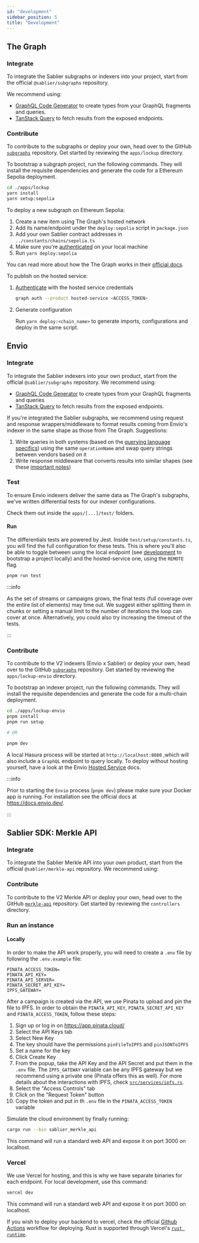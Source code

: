 ```yaml
---
id: "development"
sidebar_position: 5
title: "Development"
---
```



## The Graph

### Integrate

To integrate the Sablier subgraphs or indexers into your project, start from the official `@sablier/subgraphs`
repository.

<LinkPreview
  href="https://github.com/sablier-labs/subgraphs"
  icon="github"
  subtitle="GitHub"
  title="Github - sablier-labs/subgraphs: Sablier Subgraphs"
/>

We recommend using:

- [GraphQL Code Generator](https://the-guild.dev/graphql/codegen/docs/getting-started) to create types from your GraphQL
  fragments and queries.
- [TanStack Query](https://tanstack.com/query) to fetch results from the exposed endpoints.

### Contribute

To contribute to the subgraphs or deploy your own, head over to the GitHub
[`subgraphs`](https://github.com/sablier-labs/subgraphs) repository. Get started by reviewing the `apps/lockup`
directory.

To bootstrap a subgraph project, run the following commands. They will install the requisite dependencies and generate
the code for a Ethereum Sepolia deployment.

```bash
cd ./apps/lockup
yarn install
yarn setup:sepolia
```

To deploy a new subgraph on Ethereum Sepolia:

1. Create a new item using The Graph's hosted network
2. Add its name/endpoint under the `deploy:sepolia` script in `package.json`
3. Add your own Sablier contract addresses in `../constants/chains/sepolia.ts`
4. Make sure you're [authenticated][the-graph-auth] on your local machine
5. Run `yarn deploy:sepolia`

You can read more about how the The Graph works in their [official docs][the-graph-docs].

To publish on the hosted service:

1. [Authenticate](https://thegraph.com/docs/en/deploying/hosted-service/) with the hosted service credentials

   ```sh
   graph auth --product hosted-service <ACCESS_TOKEN>
   ```

2. Generate configuration

   Run `yarn deploy:<chain_name>` to generate imports, configurations and deploy in the same script.

[the-graph-auth]: https://thegraph.com/docs/en/deploying/deploying-a-subgraph-to-hosted/#store-the-access-token
[the-graph-docs]: https://thegraph.com/docs/en/

## Envio

### Integrate

To integrate the Sablier indexers into your own product, start from the official `@sablier/subgraphs` repository. We
recommend using:

- [GraphQL Code Generator](https://the-guild.dev/graphql/codegen/docs/getting-started) to create types from your GraphQL
  fragments and queries
- [TanStack Query](https://tanstack.com/query) to fetch results from the exposed endpoints.

If you're integrated the Sablier subgraphs, we recommend using request and response wrappers/middleware to format
results coming from Envio's indexer in the same shape as those from The Graph. Suggestions:

1. Write queries in both systems (based on the [querying language specifics](/api/caveats#querying-language)) using the
   same `operationName` and swap query strings between vendors based on it
2. Write response middleware that converts results into similar shapes (see these [important notes](/api/caveats))

<LinkPreview
  href="https://github.com/sablier-labs/subgraphs"
  icon="github"
  subtitle="GitHub"
  title="Github - sablier-labs/subgraphs: Sablier Subgraphs"
/>

### Test

To ensure Envio indexers deliver the same data as The Graph's subgraphs, we've written differential tests for our
indexer configurations.

Check them out inside the `apps/[...]/test/` folders.

<LinkPreview
  href="https://github.com/sablier-labs/subgraphs"
  icon="github"
  subtitle="@sablier-labs/subgraphs"
  title="Github - sablier-labs/subgraphs: Sablier Subgraphs"
/>

#### Run

The differentials tests are powered by Jest. Inside `test/setup/constants.ts`, you will find the full configuration for
these tests. This is where you'll also be able to toggle between using the local endpoint (see
[development](/api/development) to bootstrap a project locally) and the hosted-service one, using the `REMOTE` flag.

```bash
pnpm run test
```

:::info

As the set of streams or campaigns grows, the final tests (full coverage over the entire list of elements) may time out.
We suggest either splitting them in chunks or setting a manual limit to the number of iterations the loop can cover at
once. Alternatively, you could also try increasing the timeout of the tests.

:::

### Contribute

To contribute to the V2 indexers (Envio x Sablier) or deploy your own, head over to the GitHub
[`subgraphs`](https://github.com/sablier-labs/subgraphs) repository. Get started by reviewing the `apps/lockup-envio`
directory.

To bootstrap an indexer project, run the following commands. They will install the requisite dependencies and generate
the code for a multi-chain deployment.

```bash
cd ./apps/lockup-envio
pnpm install
pnpm run setup

# OR

pnpm dev
```

A local Hasura process will be started at `http://localhost:8080` ,which will also include a `GraphQL` endpoint to query
locally. To deploy without hosting yourself, have a look at the Envio
[Hosted Service](https://docs.envio.dev/docs/hosted-service) docs.

:::info

Prior to starting the `Envio` process (`pnpm dev`) please make sure your Docker app is running. For installation see the
official docs at https://docs.envio.dev/.

:::

## Sablier SDK: Merkle API

### Integrate

To integrate the Sablier Merkle API into your own product, start from the official `@sablier/merkle-api` repository. We
recommend using:

<LinkPreview
  href="https://github.com/sablier-labs/merkle-api"
  icon="github"
  subtitle="GitHub"
  title="Github - sablier-labs/merkle-api: Sablier Merkle API (Airstreams)"
/>

### Contribute

To contribute to the V2 Merkle API or deploy your own, head over to the GitHub
[`merkle-api`](https://github.com/sablier-labs/merkle-api) repository. Get started by reviewing the `controllers`
directory.

### Run an instance

#### Locally

In order to make the API work properly, you will need to create a `.env` file by following the `.env.example` file:

```text
PINATA_ACCESS_TOKEN=
PINATA_API_KEY=
PINATA_API_SERVER=
PINATA_SECRET_API_KEY=
IPFS_GATEWAY=
```

After a campaign is created via the API, we use Pinata to upload and pin the file to IPFS. In order to obtain the
`PINATA_API_KEY`, `PINATA_SECRET_API_KEY` and `PINATA_ACCESS_TOKEN`, follow these steps:

1. Sign up or log in on https://app.pinata.cloud/
1. Select the API Keys tab
1. Select New Key
1. The key should have the permissions `pinFileToIPFS` and `pinJSONToIPFS`
1. Set a name for the key
1. Click Create Key
1. From the popup, take the API Key and the API Secret and put them in the `.env` file. The `IPFS_GATEWAY` variable can
   be any IPFS gateway but we recommend using a private one (Pinata offers this as well). For more details about the
   interactions with IPFS, check
   [`src/services/ipfs.rs`](https://github.com/sablier-labs/merkle-api/blob/main/src/services/ipfs.rs).
1. Select the "Access Controls" tab
1. Click on the "Request Token" button
1. Copy the token and put in th `.env` file in the `PINATA_ACCESS_TOKEN` variable

Simulate the cloud environment by finally running:

```sh
cargo run --bin sablier_merkle_api
```

This command will run a standard web API and expose it on port 3000 on localhost.

### Vercel

We use Vercel for hosting, and this is why we have separate binaries for each endpoint. For local development, use this
command:

```sh
vercel dev
```

This command will run a standard web API and expose it on port 3000 on localhost.

If you wish to deploy your backend to vercel, check the official
[Github Actions](https://github.com/sablier-labs/merkle-api/blob/main/.github/workflows/deploy-merkle-api.yml) workflow
for deploying. Rust is supported through Vercel's [`rust runtime`](https://github.com/vercel-community/rust).
